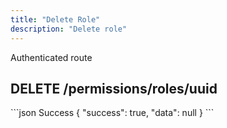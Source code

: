 ```yaml
---
title: "Delete Role"
description: "Delete role"
---
```


<Info>Authenticated route</Info>
## DELETE /permissions/roles/uuid

<ResponseField
  name="uuid"
  type="param"
  example="7e11fb1c-4a36-4b35-a168-89cf9f6ab8c1"
  required
/>

<ResponseExample>
```json Success
{
    "success": true,
    "data": null
}
```
</ResponseExample>
